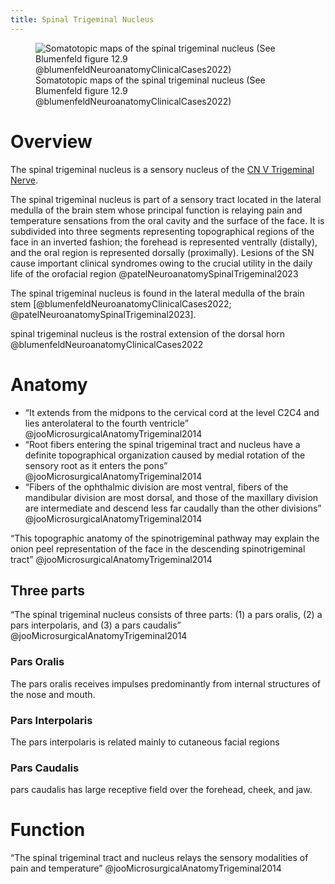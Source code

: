 ```yaml
---
title: Spinal Trigeminal Nucleus
---
```



![Somatotopic maps of the spinal trigeminal nucleus (See Blumenfeld figure 12.9 @blumenfeldNeuroanatomyClinicalCases2022)](/Alchemy Archive/Neuro/Neuroanatomy/Cranial Nerves/images/fig12.9 Somatotopic maps of the spinal trigeminal nucleus blumenfeld2022.png)


# Overview


The spinal trigeminal nucleus is a sensory nucleus of the [CN V Trigeminal Nerve]({{< var ref-cn5.path >}}).

The spinal trigeminal nucleus is part of  a sensory tract located in the lateral medulla of the brain stem whose principal function is relaying pain and temperature sensations from the oral cavity and the surface of the face.
It is subdivided into three segments representing topographical regions of the face in an inverted fashion; the forehead is represented ventrally (distally), and the oral region is represented dorsally (proximally). Lesions of the SN cause important clinical syndromes owing to the crucial utility in the daily life of the orofacial region @patelNeuroanatomySpinalTrigeminal2023

The spinal trigeminal nucleus is found in the lateral medulla of the brain stem [@blumenfeldNeuroanatomyClinicalCases2022; @patelNeuroanatomySpinalTrigeminal2023].

<!-- Medium- and small-diameter primary sensory fibers convey this information -->

spinal trigeminal nucleus is the rostral extension of the dorsal horn @blumenfeldNeuroanatomyClinicalCases2022

# Anatomy

- "It extends from the midpons to the cervical cord at the level C2C4 and lies anterolateral to the fourth ventricle" @jooMicrosurgicalAnatomyTrigeminal2014
- "Root fibers entering the spinal trigeminal tract and nucleus have a definite topographical organization caused by medial rotation of the sensory root as it enters the pons" @jooMicrosurgicalAnatomyTrigeminal2014
- "Fibers of the ophthalmic division are most ventral, fibers of the mandibular division are most dorsal, and those of the maxillary division are intermediate and descend less far caudally than the other divisions" @jooMicrosurgicalAnatomyTrigeminal2014

::: {.callout-note collapse="true"}

"This topographic anatomy of the spinotrigeminal pathway may explain the onion peel representation of the face in the descending spinotrigeminal tract" @jooMicrosurgicalAnatomyTrigeminal2014
:::

## Three parts
"The spinal trigeminal nucleus consists of three parts: (1) a pars oralis, (2) a pars interpolaris, and (3) a pars caudalis" @jooMicrosurgicalAnatomyTrigeminal2014 




### Pars Oralis

The pars oralis receives impulses predominantly from internal structures of the nose and mouth. 

### Pars Interpolaris
The pars interpolaris is related mainly to cutaneous facial regions\

### Pars Caudalis
pars caudalis has large receptive field over the forehead, cheek, and jaw. 

# Function

"The spinal trigeminal tract and nucleus relays the sensory modalities of pain and temperature" @jooMicrosurgicalAnatomyTrigeminal2014